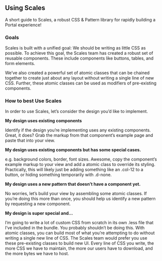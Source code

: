 
<Meta title="Scales|Using" />

## Using Scales

A short guide to Scales, a robust CSS & Pattern library for rapidly building a Portal experience!

### Goals

Scales is built with a unified goal: We should be writing as little CSS as possible. To achieve this goal, the Scales team has created a robust set of reusable components. These include components like buttons, tables, and form elements.

We’ve also created a powerful set of atomic classes that can be chained together to create just about any layout without writing a single line of new CSS. Further, these atomic classes can be used as modifiers of pre-existing components.

### How to best Use Scales

In order to use Scales, let’s consider the design you’d like to implement.

**My design uses existing components**

Identify if the design you’re implementing uses any existing components. Great, it does? Grab the markup from that component’s example page and paste that into your view.

**My design uses existing components but has some special cases.**

e.g. background colors, border, font sizes. Awesome, copy the component’s example markup to your view and add a atomic class to override its styling. Practically, this will likely just be adding something like an .col-12 to a button, or hiding something temporarily with .d-none.

**My design uses a new pattern that doesn’t have a component yet.**

No worries, let’s build your view by assembling some atomic classes. If you’re doing this more than once, you should help us identify a new pattern by requesting a new component.

**My design is super special and…**

I’m going to write a lot of custom CSS from scratch in its own .less file that I’ve included in the bundle. You probably shouldn’t be doing this. With atomic classes, you can build most of what you’re attempting to do without writing a single new line of CSS. The Scales team would prefer you use these pre-existing classes to build new UI. Every line of CSS you write, the more CSS we have to maintain, the more our users have to download, and the more bytes we have to host.
